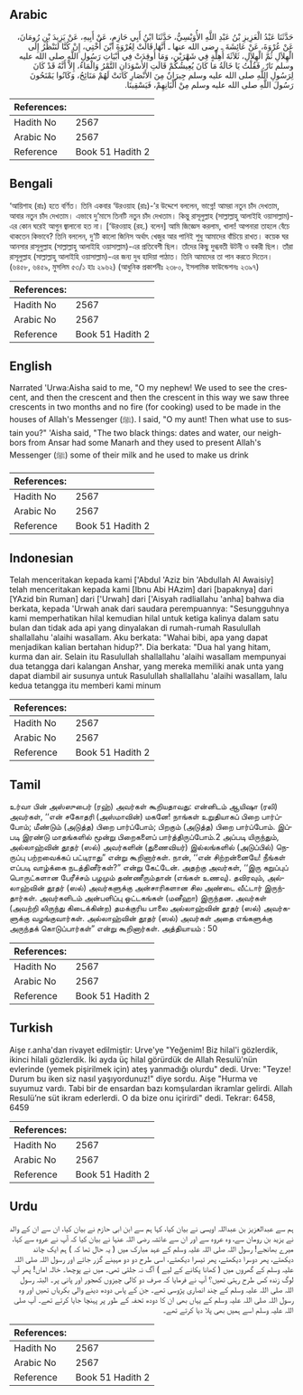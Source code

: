 ## Arabic


<div dir="rtl" lang="ar" style={{fontSize:'larger',backgroundColor:'#f8f9fa',padding:20}}>
حَدَّثَنَا عَبْدُ الْعَزِيزِ بْنُ عَبْدِ اللَّهِ الأُوَيْسِيُّ، حَدَّثَنَا ابْنُ أَبِي حَازِمٍ، عَنْ أَبِيهِ، عَنْ يَزِيدَ بْنِ رُومَانَ، عَنْ عُرْوَةَ، عَنْ عَائِشَةَ ـ رضى الله عنها ـ أَنَّهَا قَالَتْ لِعُرْوَةَ ابْنَ أُخْتِي، إِنْ كُنَّا لَنَنْظُرُ إِلَى الْهِلاَلِ ثُمَّ الْهِلاَلِ، ثَلاَثَةَ أَهِلَّةٍ فِي شَهْرَيْنِ، وَمَا أُوقِدَتْ فِي أَبْيَاتِ رَسُولِ اللَّهِ صلى الله عليه وسلم نَارٌ‏.‏ فَقُلْتُ يَا خَالَةُ مَا كَانَ يُعِيشُكُمْ قَالَتِ الأَسْوَدَانِ التَّمْرُ وَالْمَاءُ، إِلاَّ أَنَّهُ قَدْ كَانَ لِرَسُولِ اللَّهِ صلى الله عليه وسلم جِيرَانٌ مِنَ الأَنْصَارِ كَانَتْ لَهُمْ مَنَائِحُ، وَكَانُوا يَمْنَحُونَ رَسُولَ اللَّهِ صلى الله عليه وسلم مِنْ أَلْبَانِهِمْ، فَيَسْقِينَا‏.‏
</div>
<div style={{backgroundColor:'#f8f9fa',padding:20, marginBottom: 10}}><table> <thead> <tr> <th>References:</th> <th></th> </tr> </thead> <tbody><tr><td>Hadith No</td><td>2567</td></tr><tr><td>Arabic No</td><td>2567</td></tr><tr><td>Reference</td><td>Book 51 Hadith 2</td></tr></tbody></table></div>

## Bengali


<div dir="ltr" lang="bn" style={{fontSize:'larger',backgroundColor:'#f8f9fa',padding:20}}>
‘আয়িশাহ (রাঃ) হতে বর্ণিত। তিনি একবার ‘উরওয়াহ (রাঃ)-’র উদ্দেশে বললেন, ভাগ্নে! আমরা নতুন চাঁদ দেখতাম, আবার নতুন চাঁদ দেখতাম। এভাবে দু’মাসে তিনটি নতুন চাঁদ দেখতাম। কিন্তু রাসূলুল্লাহ (সাল্লাল্লাহু আলাইহি ওয়াসাল্লাম)-এর কোন ঘরেই আগুন জ্বালানো হত না। [‘উরওয়াহ (রহ.) বলেন] আমি জিজ্ঞেস করলাম, খালা! আপনারা তাহলে বেঁচে থাকতেন কিভাবে? তিনি বললেন, দু’টি কালো জিনিস অর্থাৎ খেজুর আর পানিই শুধু আমাদের বাঁচিয়ে রাখত। কয়েক ঘর আনসার রাসূলুল্লাহ (সাল্লাল্লাহু আলাইহি ওয়াসাল্লাম)-এর প্রতিবেশী ছিল। তাঁদের কিছু দুগ্ধবতী উটনী ও বকরী ছিল। তাঁরা রাসূলুল্লাহ (সাল্লাল্লাহু আলাইহি ওয়াসাল্লাম)-এর জন্য দুধ হাদিয়া পাঠাত। তিনি আমাদের তা পান করতে দিতেন। (৬৪৫৮, ৬৪৫৯, মুসলিম ৫৩/১ হাঃ ২৯৬২) (আধুনিক প্রকাশনীঃ ২৩৮০, ইসলামিক ফাউন্ডেশনঃ ২৩৯৭)
</div>
<div style={{backgroundColor:'#f8f9fa',padding:20, marginBottom: 10}}><table> <thead> <tr> <th>References:</th> <th></th> </tr> </thead> <tbody><tr><td>Hadith No</td><td>2567</td></tr><tr><td>Arabic No</td><td>2567</td></tr><tr><td>Reference</td><td>Book 51 Hadith 2</td></tr></tbody></table></div>

## English


<div dir="ltr" lang="en" style={{fontSize:'larger',backgroundColor:'#f8f9fa',padding:20}}>
Narrated 'Urwa:Aisha said to me, "O my nephew! We used to see the crescent, and then the crescent and then the crescent in this way we saw three crescents in two months and no fire (for cooking) used to be made in the houses of Allah's Messenger (ﷺ). I said, "O my aunt! Then what use to sustain you?" 'Aisha said, "The two black things: dates and water, our neighbors from Ansar had some Manarh and they used to present Allah's Messenger (ﷺ) some of their milk and he used to make us drink
</div>
<div style={{backgroundColor:'#f8f9fa',padding:20, marginBottom: 10}}><table> <thead> <tr> <th>References:</th> <th></th> </tr> </thead> <tbody><tr><td>Hadith No</td><td>2567</td></tr><tr><td>Arabic No</td><td>2567</td></tr><tr><td>Reference</td><td>Book 51 Hadith 2</td></tr></tbody></table></div>

## Indonesian


<div dir="ltr" lang="id" style={{fontSize:'larger',backgroundColor:'#f8f9fa',padding:20}}>
Telah menceritakan kepada kami ['Abdul 'Aziz bin 'Abdullah Al Awaisiy] telah menceritakan kepada kami [Ibnu Abi HAzim] dari [bapaknya] dari [YAzid bin Ruman] dari ['Urwah] dari ['Aisyah radliallahu 'anha] bahwa dia berkata, kepada 'Urwah anak dari saudara perempuannya: "Sesungguhnya kami memperhatikan hilal kemudian hilal untuk ketiga kalinya dalam satu bulan dan tidak ada api yang dinyalakan di rumah-rumah Rasulullah shallallahu 'alaihi wasallam. Aku berkata: "Wahai bibi, apa yang dapat menjadikan kalian bertahan hidup?". Dia berkata: "Dua hal yang hitam, kurma dan air. Selain itu Rasulullah shallallahu 'alaihi wasallam mempunyai dua tetangga dari kalangan Anshar, yang mereka memiliki anak unta yang dapat diambil air susunya untuk Rasulullah shallallahu 'alaihi wasallam, lalu kedua tetangga itu memberi kami minum
</div>
<div style={{backgroundColor:'#f8f9fa',padding:20, marginBottom: 10}}><table> <thead> <tr> <th>References:</th> <th></th> </tr> </thead> <tbody><tr><td>Hadith No</td><td>2567</td></tr><tr><td>Arabic No</td><td>2567</td></tr><tr><td>Reference</td><td>Book 51 Hadith 2</td></tr></tbody></table></div>

## Tamil


<div dir="ltr" lang="ta" style={{fontSize:'larger',backgroundColor:'#f8f9fa',padding:20}}>
உர்வா பின் அஸ்ஸுபைர் (ரஹ்) அவர்கள் கூறியதாவது: என்னிடம் ஆயிஷா (ரலி) அவர்கள், ‘‘என் சகோதரி (அஸ்மாவின்) மகனே! நாங்கள் உறுதியாகப் பிறை பார்ப்போம்; மீண்டும் (அடுத்த) பிறை பார்ப்போம்; பிறகும் (அடுத்த) பிறை பார்ப்போம். இப்படி இரண்டு மாதங்களில் மூன்று பிறைகளைப் பார்த்திருப்போம்.2 அப்படி யிருந்தும், அல்லாஹ்வின் தூதர் (ஸல்) அவர்களின் (துணைவியர்) இல்லங்களில் (அடுப்பில்) நெருப்பு பற்றவைக்கப் பட்டிராது” என்று கூறினார்கள். நான், ‘‘என் சிற்றன்னையே! நீங்கள் எப்படி வாழ்க்கை நடத்தினீர்கள்?” என்று கேட்டேன். அதற்கு அவர்கள், ‘‘இரு கறுப்புப் பொருட்களான பேரீச்சம் பழமும் தண்ணீரும்தான் (எங்கள் உணவு). தவிரவும், அல்லாஹ்வின் தூதர் (ஸல்) அவர்களுக்கு அன்சாரிகளான சில அண்டை வீட்டார் இருந்தார்கள். அவர்களிடம் அன்பளிப்பு ஒட்டகங்கள் (மனீஹா) இருந்தன. அவர்கள் (அவற்றி லிருந்து கிடைக்கின்ற) தமக்குரிய பாலை அல்லாஹ்வின் தூதர் (ஸல்) அவர்களுக்கு வழங்குவார்கள். அல்லாஹ்வின் தூதர் (ஸல்) அவர்கள் அதை எங்களுக்கு அருந்தக் கொடுப்பார்கள்” என்று கூறினார்கள். அத்தியாயம் : 50
</div>
<div style={{backgroundColor:'#f8f9fa',padding:20, marginBottom: 10}}><table> <thead> <tr> <th>References:</th> <th></th> </tr> </thead> <tbody><tr><td>Hadith No</td><td>2567</td></tr><tr><td>Arabic No</td><td>2567</td></tr><tr><td>Reference</td><td>Book 51 Hadith 2</td></tr></tbody></table></div>

## Turkish


<div dir="ltr" lang="tr" style={{fontSize:'larger',backgroundColor:'#f8f9fa',padding:20}}>
Aişe r.anha'dan rivayet edilmiştir: Urve'ye "Yeğenim! Biz hilal'i gözlerdik, ikinci hilali gözlerdik. İki ayda üç hilal görürdük de Allah Resulü'nün evlerinde (yemek pişirilmek için) ateş yanmadığı olurdu" dedi. Urve: "Teyze! Durum bu iken siz nasıl yaşıyordunuz!" diye sordu. Aişe "Hurma ve suyumuz vardı. Tabi bir de ensardan bazı komşulardan ikramlar gelirdi. Allah Resulü’ne süt ikram ederlerdi. O da bize onu içirirdi" dedi. Tekrar: 6458, 6459
</div>
<div style={{backgroundColor:'#f8f9fa',padding:20, marginBottom: 10}}><table> <thead> <tr> <th>References:</th> <th></th> </tr> </thead> <tbody><tr><td>Hadith No</td><td>2567</td></tr><tr><td>Arabic No</td><td>2567</td></tr><tr><td>Reference</td><td>Book 51 Hadith 2</td></tr></tbody></table></div>

## Urdu


<div dir="rtl" lang="ur" style={{fontSize:'larger',backgroundColor:'#f8f9fa',padding:20}}>
ہم سے عبدالعزیز بن عبداللہ اویسی نے بیان کیا، کہا ہم سے ابن ابی حازم نے بیان کیا، ان سے ان کے والد نے یزید بن رومان سے، وہ عروہ سے اور ان سے عائشہ رضی اللہ عنہا نے بیان کیا کہ آپ نے عروہ سے کہا، میرے بھانجے! رسول اللہ صلی اللہ علیہ وسلم کے عہد مبارک میں ( یہ حال تھا کہ ) ہم ایک چاند دیکھتے، پھر دوسرا دیکھتے، پھر تیسرا دیکھتے، اسی طرح دو دو مہینے گزر جاتے اور رسول اللہ صلی اللہ علیہ وسلم کے گھروں میں ( کھانا پکانے کے لیے ) آگ نہ جلتی تھی۔ میں نے پوچھا۔ خالہ اماں! پھر آپ لوگ زندہ کس طرح رہتی تھیں؟ آپ نے فرمایا کہ صرف دو کالی چیزوں کھجور اور پانی پر۔ البتہ رسول اللہ صلی اللہ علیہ وسلم کے چند انصاری پڑوسی تھے۔ جن کے پاس دودھ دینے والی بکریاں تھیں اور وہ رسول اللہ صلی اللہ علیہ وسلم کے یہاں بھی ان کا دودھ تحفہ کے طور پر پہنچا جایا کرتے تھے۔ آپ صلی اللہ علیہ وسلم اسے ہمیں بھی پلا دیا کرتے تھے۔
</div>
<div style={{backgroundColor:'#f8f9fa',padding:20, marginBottom: 10}}><table> <thead> <tr> <th>References:</th> <th></th> </tr> </thead> <tbody><tr><td>Hadith No</td><td>2567</td></tr><tr><td>Arabic No</td><td>2567</td></tr><tr><td>Reference</td><td>Book 51 Hadith 2</td></tr></tbody></table></div>